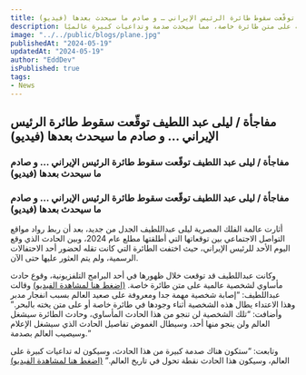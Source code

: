 ```yaml
---
title: مفاجأة / ليلى عبد اللطيف توقّعت سقوط طائرة الرئيس الإيراني … و صادم ما سيحدث بعدها (فيديو)
description: أثارت عالمة الفلك المصرية ليلى عبداللطيف الجدل بعد ربط توقعاتها بحادث طائرة الرئيس الإيراني، وتنبأت بحدث مأساوي لشخصية عالمية على متن طائرة خاصة، مما سيحدث صدمة وتداعيات كبيرة عالميًا.
image: "../../public/blogs/plane.jpg"
publishedAt: "2024-05-19"
updatedAt: "2024-05-19"
author: "EddDev"
isPublished: true
tags:
- News
---
```


## مفاجأة / ليلى عبد اللطيف توقّعت سقوط طائرة الرئيس الإيراني … و صادم ما سيحدث بعدها (فيديو)

### مفاجأة / ليلى عبد اللطيف توقّعت سقوط طائرة الرئيس الإيراني … و صادم ما سيحدث بعدها (فيديو)

### مفاجأة / ليلى عبد اللطيف توقّعت سقوط طائرة الرئيس الإيراني … و صادم ما سيحدث بعدها (فيديو)

أثارت عالمة الفلك المصرية ليلى عبداللطيف الجدل من جديد، بعد أن ربط رواد مواقع التواصل الاجتماعي بين توقعاتها التي أطلقتها مطلع عام 2024، وبين الحادث الذي وقع اليوم الأحد للرئيس الإيراني، حيث اختفت الطائرة التي كانت تقله لحضور أحد الاحتفالات الرسمية، ولم يتم العثور عليها حتى الآن.

وكانت عبداللطيف قد توقعت خلال ظهورها في أحد البرامج التلفزيونية، وقوع حادث مأساوي لشخصية عالمية على متن طائرة خاصة. [(اضغط هنا لمشاهدة الفيديو)](https://www.dailymotion.com/video/x8yqvww) وقالت عبداللطيف: “إصابة شخصية مهمة جدا ومعروفة على صعيد العالم بسبب انفجار مدبر وهذا الاعتداء يطال هذه الشخصية أثناء وجودها في طائرة خاصة أو على متن يخته بالبحر.” وأضافت: “تلك الشخصية لن تنجو من هذا الحادث المأساوي، وحادث الطائرة سيشغل العالم ولن ينجو منها أحد، وسيطال الغموض تفاصيل الحادث الذي سيشغل الإعلام وسيصيب العالم بصدمة.”

وتابعت: “ستكون هناك صدمة كبيرة من هذا الحادث، وسيكون له تداعيات كبيرة على العالم، وسيكون هذا الحادث نقطة تحول في تاريخ العالم.” [(اضغط هنا لمشاهدة الفيديو)](https://www.dailymotion.com/video/x8yqvww)
